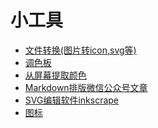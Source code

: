 # 小工具

- [文件转换(图片转icon,svg等)](https://www.freeconvert.com/)  
- [调色板](https://colorhunt.co/)  
- [从屏幕提取颜色](https://pickcoloronline.com/)
- [Markdown排版微信公众号文章](https://doocs.github.io/md)
- [SVG编辑软件inkscrape](https://inkscape.org/)
- [图标](https://realfavicongenerator.net/)





